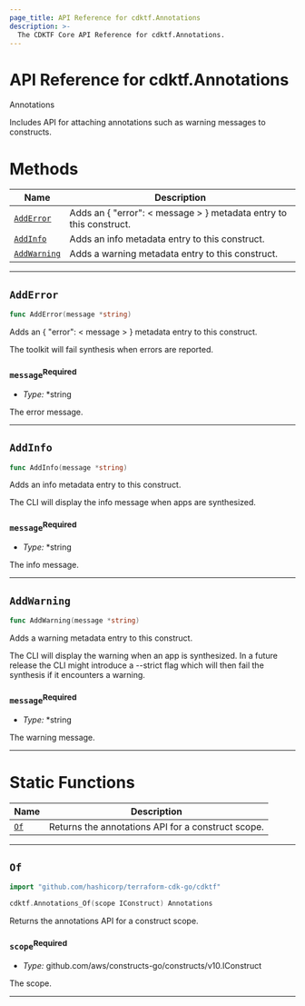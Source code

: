 ```yaml
---
page_title: API Reference for cdktf.Annotations
description: >-
  The CDKTF Core API Reference for cdktf.Annotations.
---
```


<!-- This file is generated through yarn generate-docs -->

# API Reference for cdktf.Annotations

   Annotations <a name="Annotations" id="cdktf.Annotations"></a>
  
  Includes API for attaching annotations such as warning messages to constructs.
  
  # Methods <a name="Methods" id="Methods"></a>
  
  | **Name** | **Description** |
  | --- | --- |
  | <code><a href="#cdktf.Annotations.addError">AddError</a></code> | Adds an { "error": < message > } metadata entry to this construct. |
  | <code><a href="#cdktf.Annotations.addInfo">AddInfo</a></code> | Adds an info metadata entry to this construct. |
  | <code><a href="#cdktf.Annotations.addWarning">AddWarning</a></code> | Adds a warning metadata entry to this construct. |
  
  ---
  
  ## `AddError` <a name="AddError" id="cdktf.Annotations.addError"></a>
  
  ```go
  func AddError(message *string)
  ```
  
  Adds an { "error": < message > } metadata entry to this construct.
  
  The toolkit will fail synthesis when errors are reported.
  
  ### `message`<sup>Required</sup> <a name="message" id="cdktf.Annotations.addError.parameter.message"></a>
  
  - *Type:* *string
  
  The error message.
  
  ---
  
  ## `AddInfo` <a name="AddInfo" id="cdktf.Annotations.addInfo"></a>
  
  ```go
  func AddInfo(message *string)
  ```
  
  Adds an info metadata entry to this construct.
  
  The CLI will display the info message when apps are synthesized.
  
  ### `message`<sup>Required</sup> <a name="message" id="cdktf.Annotations.addInfo.parameter.message"></a>
  
  - *Type:* *string
  
  The info message.
  
  ---
  
  ## `AddWarning` <a name="AddWarning" id="cdktf.Annotations.addWarning"></a>
  
  ```go
  func AddWarning(message *string)
  ```
  
  Adds a warning metadata entry to this construct.
  
  The CLI will display the warning when an app is synthesized.
  In a future release the CLI might introduce a --strict flag which
  will then fail the synthesis if it encounters a warning.
  
  ### `message`<sup>Required</sup> <a name="message" id="cdktf.Annotations.addWarning.parameter.message"></a>
  
  - *Type:* *string
  
  The warning message.
  
  ---
  
  # Static Functions <a name="Static Functions" id="Static Functions"></a>
  
  | **Name** | **Description** |
  | --- | --- |
  | <code><a href="#cdktf.Annotations.of">Of</a></code> | Returns the annotations API for a construct scope. |
  
  ---
  
  ## `Of` <a name="Of" id="cdktf.Annotations.of"></a>
  
  ```go
  import "github.com/hashicorp/terraform-cdk-go/cdktf"
  
  cdktf.Annotations_Of(scope IConstruct) Annotations
  ```
  
  Returns the annotations API for a construct scope.
  
  ### `scope`<sup>Required</sup> <a name="scope" id="cdktf.Annotations.of.parameter.scope"></a>
  
  - *Type:* github.com/aws/constructs-go/constructs/v10.IConstruct
  
  The scope.
  
  ---
  
  
  
